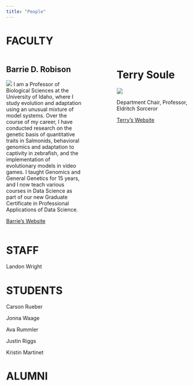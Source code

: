 ```yaml
---
title: "People"
---
```


# FACULTY

:::: {.columns}
::: {.column width="40%"}
## Barrie D. Robison

![](Barrie.jpeg)
I am a Professor of Biological Sciences at the University of Idaho, where I study evolution and adaptation using an unusual mixture of model systems. Over the course of my career, I have conducted research on the genetic basis of quantitative traits in Salmonids, behavioral genomics and adaptation to captivity in zebrafish, and the implementation of evolutionary models in video games. I taught Genomics and General Genetics for 15 years, and I now teach various courses in Data Science as part of our new Graduate Certificate in Professional Applications of Data Science.

[Barrie's Website](https://professorpolymorphic.github.io/RobisonWebSite/)
:::

:::{.column width="10%"}

:::

::: {.column width="40%"}
# Terry Soule

![](terry.jpg)

Department Chair, Professor, Eldritch Sorceror




[Terry's Website](https://webpages.uidaho.edu/tsoule/index.html)
:::
:::

# STAFF

Landon Wright

# STUDENTS

Carson Rueber

Jonna Waage

Ava Rummler

Justin Riggs

Kristin Martinet


# ALUMNI
